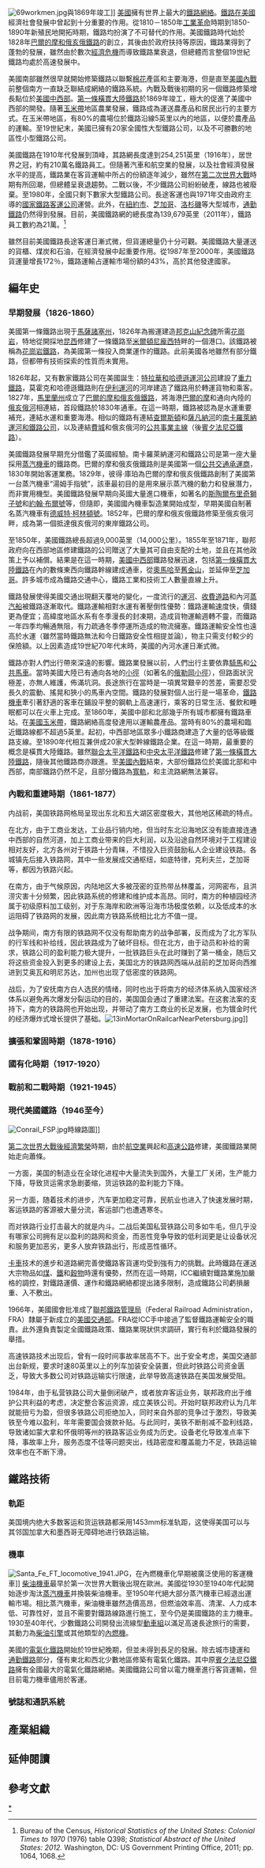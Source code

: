 [[File:69workmen.jpg|thumb]]與1869年竣工]]
[[美國|美國]]擁有世界上最大的[[美国铁路|鐵路網絡]]。[[美國鐵路運輸|鐵路在美國]]經濟社會發展中曾起到十分重要的作用。從1810－1850年[[工業革命|工業革命]]時期到1850-1890年新殖民地開拓時期，鐵路均扮演了不可替代的作用。美國鐵路時代始於1828年[[巴爾的摩和俄亥俄鐵路|巴爾的摩和俄亥俄鐵路]]的創立，其後由於政府扶持等原因，鐵路業得到了蓬勃的發展，雖然由於數次[[經濟危機|經濟危機]]而導致鐵路業衰退，但總體而言整個19世紀鐵路均處於高速發展中。

美國南部雖然很早就開始修築鐵路以聯繫[[棉花|棉花]]產區和主要海港，但是直至[[美國內戰|美國內戰]]前整個南方一直缺乏聯結成網絡的鐵路系統。內戰及戰後初期的另一個鐵路修築增長點位於[[美國中西部|美國中西部]]。[[第一條橫貫大陸鐵路|第一條橫貫大陸鐵路]]於1869年竣工，極大的促進了美國中西部的開發。隨著[[玉米帶|玉米帶]]地區農業發展，鐵路成為運送農產品和居民出行的主要方式。在玉米帶地區，有80%的農場位於鐵路沿線5英里以內的地區，以便於農產品的運輸。至19世紀末，美國已擁有20家全國性大型鐵路公司，以及不可勝數的地區性小型鐵路公司。

美國鐵路在1910年代發展到頂峰，其路網長度達到254,251英里（1916年），居世界之冠，約有210萬名鐵路員工。但隨著汽車和航空業的發展，以及社會經濟發展水平的提高，鐵路業在客貨運輸中所占的份額逐年減少，雖然在[[第二次世界大戰|第二次世界大戰]]時期有所回潮，但總體呈衰退趨勢。二戰以後，不少鐵路公司紛紛破產，線路也被廢棄。至1980年，全國只剩下數家大型鐵路公司。長途客運也與1971年交由政府主導的[[美鐵|國家鐵路客運公司]]運營。此外，在[[紐約市|紐約市]]、[[芝加哥|芝加哥]]、[[洛杉磯|洛杉磯]]等大型城市，[[通勤鐵路|通勤鐵路]]仍然得到發展。目前，美國鐵路網的總長度為139,679英里（2011年），鐵路員工數約為21萬。<ref>Bureau of the Census, ''Historical Statistics of the United States: Colonial Times to 1970'' (1976) table Q398; ''Statistical Abstract of the United States: 2012.'' Washington, DC: US Government Printing Office, 2011; pp. 1064, 1068.</ref>

雖然目前美國鐵路長途客運日漸式微，但貨運總量仍十分可觀。美國鐵路大量運送的貨櫃、煤炭和石油，在經濟發展中起重要作用。從1987年至2000年，美國鐵路貨運量增長172％，鐵路運輸占運輸市場份額的43%，高於其他發達國家。

==編年史==
===早期發展（1826-1860）===
美國第一條鐵路出現于[[馬薩諸塞州|馬薩諸塞州]]，1826年為搬運建造[[邦克山紀念碑|邦克山紀念碑]]所需[[花崗岩|花崗岩]]，特地從開採地[[昆西_(馬薩諸塞州)|昆西]]修建了一條鐵路至[[米爾頓_(馬塞諸塞州)|米爾頓]][[尼龐西特|尼龐西特]]畔的一個港口。該鐵路被稱為[[花崗岩鐵路|花崗岩鐵路]]，為美國第一條投入商業運作的鐵路。此前美國各地雖然有部分鐵路，但都帶有技術探索的性質而未實用。

1826年起，又有數家鐵路公司在美國誕生：[[特拉華和哈德遜運河公司|特拉華和哈德遜運河公司]]建設了[[重力鐵路|重力鐵路]]，莫霍克和哈德遜鐵路則在[[伊利運河|伊利運河]]的河岸建造了鐵路用於轉運貨物和乘客。1827年，[[馬里蘭州|馬里蘭州]]成立了[[巴爾的摩和俄亥俄鐵路|巴爾的摩和俄亥俄鐵路]]，將海港[[巴爾的摩_(馬里蘭州)|巴爾的摩]]和通向內陸的[[俄亥俄河|俄亥俄河]]相連結，首段鐵路於1830年通車。在這一時期，鐵路被認為是水運重要補充，連結水運和重要海港。相似的鐵路有連結[[查爾斯頓_(南卡羅來納州)|查爾斯頓]]和[[薩凡納河|薩凡納河]]的[[南卡羅萊納運河和鐵路公司|南卡羅萊納運河和鐵路公司]]，以及連結[[費城|費城]]和俄亥俄河的[[公共事業主線|公共事業主線]]（後[[賓夕法尼亞鐵路|賓夕法尼亞鐵路]]）。

美國鐵路發展早期充分借鑑了英國經驗。南卡羅萊納運河和鐵路公司是第一座大量採用[[蒸汽機車|蒸汽機車]]的鐵路商。巴爾的摩和俄亥俄鐵路則是美國第一個[[公共交通承運商|公共交通承運商]]，1830年開始客運業務。1829年，彼得·庫珀為巴爾的摩和俄亥俄鐵路創制了美國第一台蒸汽機車“湯姆手指號”，該車最初目的是用來展示蒸汽機的動力和發展潛力，而非實用機型。美國鐵路發展早期向英國大量進口機車，如著名的[[斯陶爾布里奇獅子號|斯陶爾布里奇獅子號]]和[[約翰·布爾號|約翰·布爾號]]等，但隨即，美國國內機車製造業開始成型，早期美國自制著名蒸汽機車有[[德威特·柯林頓號|德威特·柯林頓號]]。1852年，巴爾的摩和俄亥俄鐵路修築至俄亥俄河畔，成為第一個抵達俄亥俄河的東岸鐵路公司。

至1850年，美國鐵路總長超過9,000英里（14,000公里）。1855年至1871年，聯邦政府向在西部地區修建鐵路的公司贈送了大量其可自由支配的土地，並且在其他政策上予以補償。結果是在這一時期，[[美國中西部|美國中西部]]鐵路發展迅速，包括[[第一條橫貫大陸鐵路|第一條橫貫大陸鐵路]]在內的數條東西向鐵路幹線建成通車，從[[奧馬哈_(內部拉斯加州)|奧馬哈]]至[[舊金山|舊金山]]，並延伸至[[芝加哥|芝加哥]]。許多城市成為鐵路交通中心，鐵路工業和技術工人數量直線上升。

鐵路發展使得美國交通出現翻天覆地的變化，一度流行的[[運河|運河]]、[[收費道路|收費道路]]和內河[[蒸汽船|蒸汽船]]被鐵路逐漸取代。鐵路運輸相對水運有著壓倒性優勢：鐵路運輸速度快，價錢更為便宜；高緯度地區水系有冬季漫長的封凍期，造成貨物運輸週轉不靈，而鐵路一年四季均暢通無阻，有力疏通冬季停運所造成的物流擁塞。鐵路運輸安全性也遠高於水運（雖然當時鐵路無法和今日鐵路安全性相提並論），物主只需支付較少的保險額。以上因素造成19世紀70年代末時，美國的內河水運日漸式微。

鐵路亦對人們出行帶來深遠的影響。鐵路業發展以前，人們出行主要依靠[[騎馬|騎馬]]和[[公共馬車|公共馬車]]。當時美國大陸已有通向各地的[[小徑|小徑]]（如著名的[[俄勒岡小徑|俄勒岡小徑]]），但路面狀況極差，亦無人維護，佈滿坑洞。長途旅行在當時是一項異常艱辛的苦差，需要忍受長久的震動、搖晃和狹小的馬車內空間。鐵路的發展對個人出行是一場革命，[[鐵路機車|鐵路機車]]牽引著舒適的客車在鋪設平整的鋼軌上高速運行，乘客的日常生活、餐飲和睡眠都可以在火車上完成。至1860年，美國中部和北部幾乎所有城市都擁有鐵路車站。在[[美國玉米帶|美國玉米帶]]，鐵路網絡高度發達用以運輸農產品。當時有80%的農場和臨近鐵路線都不超過5英里。起初，中西部地區眾多小鐵路商建造了大量的低等級鐵路支線。至1890年代相互兼併成20家大型幹線鐵路企業。在這一時期，最重要的概念是橫貫大陸鐵路。雖然[[聯合太平洋鐵路|聯合太平洋鐵路]]和[[中央太平洋鐵路|中央太平洋鐵路]]修建了[[第一條橫貫大陸鐵路|第一條橫貫大陸鐵路]]，隨後其他鐵路商亦跟進。至[[美國內戰|美國內戰]]結束，大部份鐵路位於美國北部和中西部，南部鐵路仍然不足，且部分鐵路為[[寬軌|寬軌]]，和主流路網無法兼容。

===內戰和重建時期（1861-1877）===
内战前，美国铁路网格局呈现出东北和五大湖区密度极大，其他地区稀疏的特点。

在北方，由于工商业发达，工业品行销内地，但当时东北沿海地区没有能直接连通中西部的自然河道，加上工商业带来的巨大利润，以及沿途自然环境对于工程建设相对友好，北方各州对于铁路十分青睐，不惜投入巨资鼓励私人企业建设铁路。各城镇先后接入铁路网，其中一些发展成交通枢纽，如底特律，克利夫兰，芝加哥等，都因为铁路兴起。

在南方，由于气候原因，内陆地区大多被茂密的亚热带丛林覆盖，河网密布，且洪涝灾害十分频繁，因此铁路系统的修建和维护成本高昂。同时，南方的种植园经济属于初级原料加工级别，对于东海岸和欧洲等沿海市场极度依赖，以及低成本的水运阻碍了铁路网的发展，因此南方铁路系统相比北方不值一提。

战争期间，南方有限的铁路网不仅没有帮助南方的战争部署，反而成为了北方军队的行军线和补给线，因此铁路成为了破坏目标。但在北方，由于动员和补给的需求，铁路公司的盈利能力极大提升，一批铁路巨头在此时赚到了第一桶金，随后又将这些资金投入到更多的建设上去，美国北方的铁路网西端从战前的芝加哥向西推进到艾奥瓦和明尼苏达，加州也出现了低密度的铁路网。

战后，为了安抚南方白人选民的情绪，同时也出于将南方的经济体系纳入国家经济体系以避免再次爆发分裂运动的目的，美国国会通过了重建法案。在这套法案的支持下，南方的铁路网也开始出现，并带动了南方工商业的长足发展，也为镀金时代的经济爆炸式增长提供了基础。[[File:13inMortarOnRailcarNearPetersburg.jpg|thumb]]]]

===擴張和鞏固時期（1878-1916）===
===國有化時期（1917-1920）===
===戰前和二戰時期（1921-1945）===
===現代美國鐵路（1946至今）===
[[File:Conrail_FSP.jpg|thumb]]時線路圖]]

[[第二次世界大戰後經濟繁榮|第二次世界大戰後經濟繁榮]]時期，由於[[航空公司|航空業]]興起和[[高速公路|高速公路]]修建，美國鐵路業開始走向蕭條。

一方面，美国的制造业在全球化进程中大量流失到国外，大量工厂关闭，生产能力下降，导致货运需求急剧萎缩，货运铁路的盈利能力下降。

另一方面，随着技术的进步，汽车更加稳定可靠，民航业也进入了快速发展时期，客运铁路的客源被大量分流，客运部门也遭遇寒冬。

而对铁路行业打击最大的就是内斗。二战后美国私营铁路公司多如牛毛，但几乎没有哪家公司拥有足以盈利的路网和资金，而恶性竞争导致的低利润更是让设备状况和服务更加恶劣，更多人放弃铁路出行，形成恶性循环。

[[卡車|卡車]]技术的進步和道路網完善使鐵路客貨運均受到強有力的挑戰。此時鐵路在運送大宗物品如[[煤|煤]]、[[鐵|鐵]]和[[穀物|穀物]]時還有優勢，然而在這一時期，ICC繼續對鐵路業施加嚴格的調控，對鐵路運價、運作和鐵路網絡都提出諸多限制，造成鐵路公司虧損嚴重、入不敷出。

1966年，美國國會批准成了[[聯邦鐵路管理局|聯邦鐵路管理局]]（Federal Railroad Administration，FRA）隸屬于新成立的[[美國交通部|美國交通部]]。FRA從ICC手中接過了監督鐵路運輸安全的職責。此外還負責製定全國鐵路政策、鐵路業現狀供求調研，實行有利於鐵路發展的舉措。

高速铁路技术出现后，曾有一段时间事故率居高不下。出于安全考虑，美国交通部出台新规，要求时速80英里以上的列车加装安全装置，但此时铁路公司资金匮乏，导致大多数公司对铁路运输实行限速，此举导致高速铁路在美国发展受阻。

1984年，由于私营铁路公司大量倒闭破产，或者放弃客运业务，联邦政府出于维护公共利益的考虑，决定整合客运资源，成立美铁公司。开始时联邦政府认为几年就能扭亏为盈，但很多铁路公司拒绝加入，同时来自外部的竞争过于激烈，导致美铁至今难以盈利，年年需要国会拨款补贴。与此同时，美铁不断削减不盈利线路，导致诸如蒙大拿和怀俄明等州的铁路客运业务成为历史。设备老化导致准点率下降，事故率上升，服务态度不佳等问题突出，线路密度和覆盖能力不足，铁路运输效率也在不断下滑。

==鐵路技術==
===軌距===


美国境内绝大多数客运和货运铁路都采用1453mm标准轨距，这使得美国可以与其邻国加拿大和墨西哥无障碍地进行铁路运输。

===機車===
[[File:Santa_Fe_FT_locomotive_1941.JPG|thumb]]，在內燃機車化早期被廣泛使用的客運機車]]
[[柴油機車|柴油機車]]最早於第一次世界大戰後出現在歐洲。美國從1930至1940年代起開始逐步淘汰[[蒸汽機車|蒸汽機車]]并換裝柴油機車。至1950年代絕大部分蒸汽機車已經退出運輸市場。相比蒸汽機車，柴油機車雖然造價高昂，但燃油效率高、清潔、人力成本低、可靠性好，並且不需要對鐵路線路進行施工，至今仍是美國鐵路的主力機車。1930至40年代，少數鐵路公司開發出流線型[[動車組|動車組]]以滿足高速長途旅行的需要，其動力為[[柴油引擎|柴油引擎]]或其他類型的[[內燃機|內燃機]]。

美國的[[電氣化鐵路|電氣化鐵路]]開始於19世紀晚期，但並未得到長足的發展。除去城市捷運和[[通勤鐵路|通勤鐵路]]部分，僅有東北和西北少數地區修築有電氣化鐵路。其中原[[賓夕法尼亞鐵路|賓夕法尼亞鐵路]]擁有全國最大的電氣化鐵路網絡。美國鐵路公司曾以電力機車進行客貨運輸，但目前電力機車儘用於客運。

===號誌和通訊系統===
==產業組織==
==延伸閱讀==
==參考文獻==
{{Commonscat|History of rail transport in the United States}}

{{Reflist|2}}

[[Category:美国铁路史|*]]